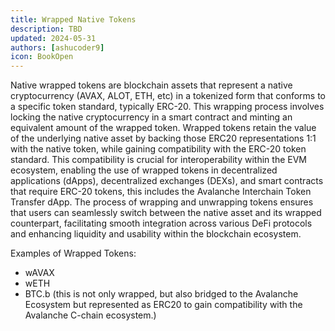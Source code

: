 ```yaml
---
title: Wrapped Native Tokens
description: TBD
updated: 2024-05-31
authors: [ashucoder9]
icon: BookOpen
---
```


Native wrapped tokens are blockchain assets that represent a native cryptocurrency (AVAX, ALOT, ETH, etc) in a tokenized form that conforms to a specific token standard, typically ERC-20. This wrapping process involves locking the native cryptocurrency in a smart contract and minting an equivalent amount of the wrapped token. Wrapped tokens retain the value of the underlying native asset by backing those ERC20 representations 1:1 with the native token, while gaining compatibility with the ERC-20 token standard. This compatibility is crucial for interoperability within the EVM ecosystem, enabling the use of wrapped tokens in decentralized applications (dApps), decentralized exchanges (DEXs), and smart contracts that require ERC-20 tokens, this includes the Avalanche Interchain Token Transfer dApp. The process of wrapping and unwrapping tokens ensures that users can seamlessly switch between the native asset and its wrapped counterpart, facilitating smooth integration across various DeFi protocols and enhancing liquidity and usability within the blockchain ecosystem.

Examples of Wrapped Tokens: 

- wAVAX
- wETH
- BTC.b (this is not only wrapped, but also bridged to the Avalanche Ecosystem but represented as ERC20 to gain compatibility with the Avalanche C-chain ecosystem.)





